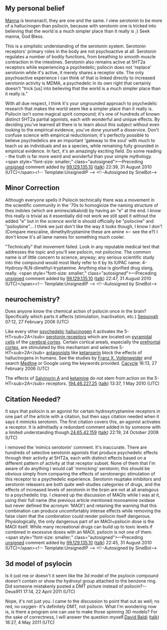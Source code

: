 <article id="1918958" title=Talk:Psilocin>
	<talkpage id="1918958" title="Talk:Psilocin">
{{talk header}}
{{Reliable sources for medical articles}}
{{WikiProjectBannerShell|1=
{{WikiProject Pharmacology|class=start|importance=high}}
{{WikiProject PDD|class=start}}
{{WikiProject Fungi|class=start|importance=mid}}
}}

==My personal belief==
[[Manna]] is teonanactl, they are one and the same. I view serotonin to be more of a hallucinogen than psilocin, because with serotonin one is tricked into believing that the world is a much simpler place than it really is ;) Seek manna, God Bless.

This is a simplistic understanding of the serotonin system.  Serotonin receptors' primary roles in the body are not psychoactive at all.  Serotonin regulates a number of bodily functions, from breathing to smooth muscle contraction in the intestines.  Serotonin also remains active at 5HT2a receptors while experiencing a psychedelic; psilocin does not 'replace' serotonin while it's active, it merely shares a receptor site.  The only psychoactive experience I can think of that is linked directly to increased serotonin activity is MDMA, a psychedelic in its own right that certainly doesn't &quot;trick [us] into believing that the world is a much simpler place than it really is.&quot;

With all due respect, I think it's your ungrounded approach to psychedelic research that makes the world seem like a simpler place than it really is.  Psilocin isn't some magical spirit compound; it's one of hundreds of known distinct 5HT2a partial agonists, each with wonderful and unique effects.  By deciding you've learned all there is to learn about this subject without even looking to the empirical evidence, you've done yourself a disservice.  Don't confuse science with empirical reductionism; it's perfectly possible to believe psychedelics are an important 'gateway to the soul' with much to teach us as individuals and as a species, while remaining fully grounded in empirical evidence.  In fact, it's an amazingly exciting field.  Do some reading - the truth is far more weird and wonderful than your simple mythology.  &lt;span style=&quot;font-size: smaller;&quot; class=&quot;autosigned&quot;&gt;—Preceding [[Wikipedia:Signatures|unsigned]] comment added by [[Special:Contributions/99.129.135.10|99.129.135.10]] ([[User talk:99.129.135.10|talk]]) 22:39, 31 August 2010 (UTC)&lt;/span&gt;&lt;!-- Template:UnsignedIP --&gt; &lt;!--Autosigned by SineBot--&gt;

==Minor Correction==
Although everyone spells it Psilocin technically there was a movement in the scientific community in the '70s to homoginize the naming structure of thes indoles (which are amines/alkaloid) by having an &quot;e&quot; at the end. I know this really is trivial as it essentially did not work we still spell it without the added &quot;e&quot; but in the science world is should officially be &quot;psilocine&quot; and &quot;psiloybine&quot;... I think we just don't like the way it looks though, I know I don'! (Compare mescaline, dimethyltryptamine these are amine &lt;-- see the e?) I don't know it's all lame names for something much cooler.


&quot;Technically&quot; that movement failed.  Look in any reputable medical text that addresses the topic and you'll see psilocin, not psilocine.  The common name is of little concern to science, anyway; any serious scientific study into the compound would most likely refer to it by its IUPAC name: 4-Hydroxy-N,N-dimethyl-tryptamine.  Anything else is glorified drug slang, really.  &lt;span style=&quot;font-size: smaller;&quot; class=&quot;autosigned&quot;&gt;—Preceding [[Wikipedia:Signatures|unsigned]] comment added by [[Special:Contributions/99.129.135.10|99.129.135.10]] ([[User talk:99.129.135.10|talk]]) 22:47, 31 August 2010 (UTC)&lt;/span&gt;&lt;!-- Template:UnsignedIP --&gt; &lt;!--Autosigned by SineBot--&gt;

== neurochemistry? ==

Does anyone know the chemical action of psilocin once in the brain?  Specifically which parts it affects (stimulation, inactivation, etc.) [[User:Sequoyah|Sequoyah]] 07:12, 27 February 2006 (UTC)

Like every other [[psychedelic]] [[hallucinogen]] it activates the 5-HT&lt;sub&gt;2A&lt;/sub&gt; [[5-HT receptor | serotonin receptors]] which are located on [[pyramidal cell]]s of the [[cerebral cortex]]. Certain cortical areals, especially the [[prefrontal cortex]], are stimulated by this mechanism and selective 5-HT&lt;sub&gt;2A&lt;/sub&gt; [[antagonists]] like [[ketanserin]] block the effects of hallucinogens in humans. See the studies by [[Franz X. Vollenweider]] and search [[Medline]] or Google using the keywords provided. [[User:Cacycle|Cacycle]] 16:13, 27 February 2006 (UTC)

The effects of [[Salvinorin A]] and [[ketamine]] do not stem from action on the 5-HT&lt;sub&gt;2A&lt;/sub&gt; receptors. [[Special:Contributions/194.46.227.25|194.46.227.25]] ([[User talk:194.46.227.25|talk]]) 13:37, 1 May 2010 (UTC)

==Citation Needed?==
It says that psilocin is an agonist for certain hydroxytryptamine receptors in one part of the article with a citation, but then says citation needed when it says it mimicks serotonin.  The first citation covers this, an agonist activates a receptor.  It is admittadly a redundant comment added in by someone with a limited understanding though.[[Special:Contributions/24.65.42.159|24.65.42.159]] ([[User talk:24.65.42.159|talk]]) 22:19, 24 October 2008 (UTC)

I removed the 'mimics serotonin' comment.  It's inaccurate.  There are hundreds of selective serotonin agonists that produce psychedelic effects through their activity at 5HT2a, each with distinct effects based on a different pattern of activity at that receptor subset.  None of them that I'm aware of do anything I would call 'mimicking' serotonin; this should be obvious simply from comparing the effects of serotonergic stimulation of this receptor to a psychedelic experience.  Serotonin reuptake inhibitors and serotonin releasers are both quite well-studies categories of drugs, and the effects of increased levels of serotonin in the brain are not at all analogous to a psychedelic trip.  I cleaned up the discussion of MAOIs while I was at it, using their full name (the previous article mentioned monoamine oxidase but never defined the acronym 'MAOI') and retaining the warning that this combination can produce uncomfortably intense effects while removing the false claim that the combination could render psilocin itself dangerous.  Physiologically, the only dangerous part of an MAOI+psilocin dose is the MAOI itself.  While many recreational drugs can build up to toxic levels if combined in excessive doses with an MAOI, psilocin is not one of them.  &lt;span style=&quot;font-size: smaller;&quot; class=&quot;autosigned&quot;&gt;—Preceding [[Wikipedia:Signatures|unsigned]] comment added by [[Special:Contributions/99.129.135.10|99.129.135.10]] ([[User talk:99.129.135.10|talk]]) 22:45, 31 August 2010 (UTC)&lt;/span&gt;&lt;!-- Template:UnsignedIP --&gt; &lt;!--Autosigned by SineBot--&gt;

==3d model of psylocin==

Is it just me or doesn't it seem like the 3d model of the psylocin compound doesn't contain or show the hydroxyl group attached to the benzene ring. Did someone mistakenly posted a DMT picture instead of psilocin?--Deus911 17:14, 22 April 2011 (UTC)

Nope, it's not just you. I came to the discussion to point that out as well; no red, no oxygen- it's definitely DMT, not psilocin. What I'm wondering now is, is there a program one can use to make those spinning 3D models? For the sake of correctness, I will answer the question myself.[[User:PandaDB|David Baldi]] ([[User talk:PandaDB|talk]]) 18:27, 4 May 2011 (UTC)
	</talkpage>
</article>